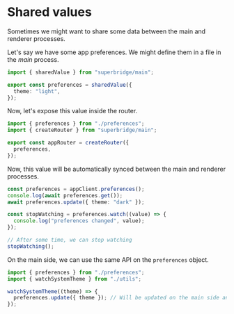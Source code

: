 
# Shared values

Sometimes we might want to share some data between the main and renderer processes.

Let's say we have some app preferences. We might define them in a file in the *main* process.

```ts filename="preferences.ts"
import { sharedValue } from "superbridge/main";

export const preferences = sharedValue({
  theme: "light",
});
```

Now, let's expose this value inside the router.

```ts filename="router.ts"
import { preferences } from "./preferences";
import { createRouter } from "superbridge/main";

export const appRouter = createRouter({
  preferences,
});
```

Now, this value will be automatically synced between the main and renderer processes.

```ts filename="example.ts"
const preferences = appClient.preferences();
console.log(await preferences.get());
await preferences.update({ theme: "dark" });

const stopWatching = preferences.watch((value) => {
  console.log("preferences changed", value);
});

// After some time, we can stop watching
stopWatching();
```

On the main side, we can use the same API on the `preferences` object.

```ts filename="main.ts"
import { preferences } from "./preferences";
import { watchSystemTheme } from "./utils";

watchSystemTheme((theme) => {
  preferences.update({ theme }); // Will be updated on the main side and instantly synced to the renderer
});
```